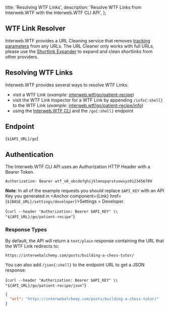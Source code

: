   title: 'Resolving WTF Links',
  description:
    'Resolve WTF Links from Interweb.WTF with the Interweb.WTF CLI API',
};


## WTF Link Resolver

Interweb.WTF provides a URL Cleaning service that removes [tracking parameters](https://support.google.com/google-ads/answer/6277564)
from any URLs. The URL Cleaner only works with full URLs, please use the [Shortlink Expander](/is) to expand and clean shortlinks from other providers.

<ApiBetaNotice />

## Resolving WTF Links

Interweb.WTF provides several ways to resolve WTF Links:

- visit a WTF Link (_example_: [interweb.wtf/go/patient-recipe](https://interweb.wtf/go/patient-recipe))
- visit the WTF Link Inspector for a WTF Link by appending `/info{:shell}` to the WTF Link (_example_: [interweb.wtf/go/patient-recipe/info](https://interweb.wtf/go/patient-recipe/info))
- using the [Interweb.WTF CLI](/docs/cli) and the `/go{:shell}` endpoint

## Endpoint

<CodeBlock lang="shell">{`${API_URL}/go`}</CodeBlock>

## Authentication

The Interweb.WTF CLI API uses an Authorization HTTP Header with a Bearer Token.

```http
Authorization: Bearer wtf_v0_abcdefghijklmnopqrstuvwxyz0123456789
```

**Note**: In all of the example requests you should replace `$API_KEY` with an API
Key you generated in <Anchor component={Link} href={`${BASE_URL}/settings/developer`}>Settings > Developer</Anchor>.

<CodeBlock lang="shell">{`curl --header "Authorization: Bearer $API_KEY" \\
  "${API_URL}/go/patient-recipe"`}</CodeBlock>

### Response Types

By default, the API will return a `text/plain` response containing the URL that the WTF Link redirects to:

```text
https://interwebalchemy.com/posts/building-a-chess-tutor/
```

You can also add `/json{:shell}` to the endpoint URL to get a JSON response:

<CodeBlock lang="shell">{`curl --header "Authorization: Bearer $API_KEY" \\
  "${API_URL}/go/patient-recipe/json"`}</CodeBlock>

```json
{
  "url": "https://interwebalchemy.com/posts/building-a-chess-tutor/"
}
```
